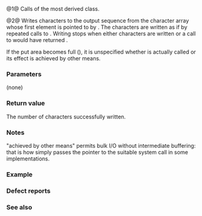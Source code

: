 {{cpp/io/basic_streambuf/title|sputn|xsputn}}
{{cpp/io/basic_streambuf/navbar}}
{{dcl begin}}
{{dcl|num=1|1=
std::streamsize sputn( const char_type* s, std::streamsize count );
}}
{{dcl|num=2|1=
protected:
virtual std::streamsize xsputn( const char_type* s, std::streamsize count );
}}
{{dcl end}}

@1@ Calls {{c|xsputn(s, count)}} of the most derived class.

@2@ Writes {{c|count}} characters to the output sequence from the character array whose first element is pointed to by {{c|s}}. The characters are written as if by repeated calls to {{lc|sputc()}}. Writing stops when either {{c|count}} characters are written or a call to {{lc|sputc()}} would have returned {{c|Traits::eof()}}.

If the put area becomes full ({{c|1=pptr() == epptr()}}), it is unspecified whether {{lc|overflow()}} is actually called or its effect is achieved by other means. 

===Parameters===
(none)

===Return value===
The number of characters successfully written.

===Notes===
"achieved by other means" permits bulk I/O without intermediate buffering: that is how {{lc|std::ofstream::write()}} simply passes the pointer to the suitable system call in some implementations.

===Example===
{{example|
|code=
#include &lt;iostream&gt;
#include &lt;sstream&gt;

int main()
{
    std::ostringstream s1;
    std::streamsize sz = s1.rdbuf()-&gt;sputn("This is a test", 14);
    s1 &lt;&lt; '\n';
    std::cout &lt;&lt; "The call to sputn() returned " &lt;&lt; sz &lt;&lt; '\n'
              &lt;&lt; "The output sequence contains " &lt;&lt; s1.str();
    
    std::istringstream s2;
    sz = s2.rdbuf()-&gt;sputn("This is a test", 14);
    std::cout &lt;&lt; "The call to sputn() on an input stream returned " &lt;&lt; sz &lt;&lt; '\n';
}
|output=
The call to sputn() returned 14
The output sequence contains This is a test
The call to sputn() on an input stream returned 0
}}

===Defect reports===
{{dr list begin}}
{{dr list item|wg=lwg|dr=565|std=C++98|before={{tt|xsputn()}} always called {{lc|overflow()}} if {{c|1=pptr() == epptr()}}|after=it does not actually need to be called}}
{{dr list end}}

===See also===
{{dsc begin}}
{{dsc inc|cpp/io/basic_streambuf/dsc sgetn}}
{{dsc end}}

{{langlinks|de|es|fr|it|ja|pt|ru|zh}}